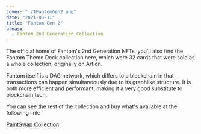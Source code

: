 ```yaml
---
cover: "./1FantomGen2.png"
date: "2021-03-11"
title: "Fantom Gen 2"
areas:
  - Fantom 2nd Generation Collection
---
```

The official home of Fantom's 2nd Generation NFTs, you'll also find the Fantom Theme Deck collection here, which were 32 cards that were sold as a whole collection, originally on Artion. 

Fantom itself is a DAG network, which differs to a blockchain in that transactions can happen simultaneously due to its graphlike structure. It is both more efficient and performant, making it a very good substitute to blockchain tech.

You can see the rest of the collection and buy what's available at the following link:

<a href="https://paintswap.finance/marketplace/collections/0x58dc39624f39467e3abd112ded68771767a0e04d"><btn>PaintSwap Collection</btn></a>
